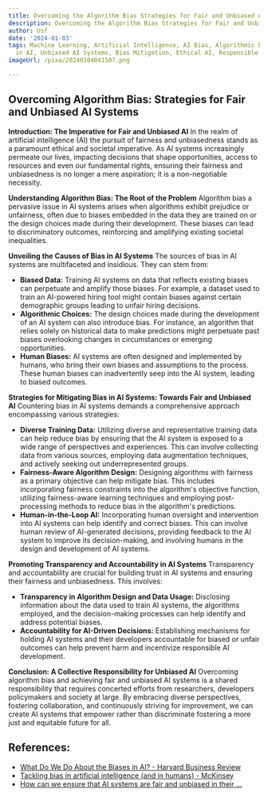 ```yaml
---
title: Overcoming the Algorithm Bias Strategies for Fair and Unbiased AI Systems
description: Overcoming the Algorithm Bias Strategies for Fair and Unbiased AI Systems
author: Usf
date: '2024-01-03'
tags: Machine Learning, Artificial Intelligence, AI Bias, Algorithmic Bias, Fairness
  in AI, Unbiased AI Systems, Bias Mitigation, Ethical AI, Responsible AI
imageUrl: /pixa/20240104041507.png

---
```

## Overcoming Algorithm Bias: Strategies for Fair and Unbiased AI Systems

**Introduction: The Imperative for Fair and Unbiased AI**
In the realm of artificial intelligence (AI) the pursuit  of fairness and unbiasedness stands as a paramount ethical and societal imperative. As AI systems increasingly permeate our lives, impacting decisions that shape opportunities, access to resources and even our fundamental rights, ensuring their fairness  and unbiasedness is no longer a mere aspiration; it is a non-negotiable necessity.

**Understanding  Algorithm Bias: The Root of the Problem**
Algorithm bias a pervasive issue in AI systems  arises when algorithms exhibit prejudice or unfairness, often due to biases embedded in  the data they are  trained on  or the design choices made  during their development. These biases can lead to discriminatory outcomes, reinforcing and amplifying existing societal inequalities.

**Unveiling the Causes of  Bias in AI Systems**
The sources of bias in AI systems are multifaceted and insidious. They can stem  from:
* **Biased Data:** Training AI systems on data that reflects existing biases can  perpetuate and amplify those biases. For example, a dataset used to train an AI-powered hiring tool might contain biases against certain demographic  groups leading to unfair hiring decisions.
* **Algorithmic Choices:**  The design choices made during the development of an AI system can also introduce bias. For instance, an algorithm that relies solely on  historical data to make predictions might perpetuate past biases overlooking changes in circumstances or emerging opportunities.
* **Human Biases:** AI systems are often  designed and implemented by humans, who bring their own biases and assumptions to the process. These human biases can inadvertently seep into the AI system, leading to  biased outcomes.

**Strategies for Mitigating Bias in AI Systems: Towards Fair and  Unbiased AI**
Countering bias in AI systems demands a comprehensive approach encompassing various strategies:
* **Diverse Training  Data:** Utilizing diverse and representative training data can help reduce bias by ensuring that the AI system is  exposed to a wide  range of perspectives and  experiences. This can  involve collecting data from various sources,  employing data augmentation techniques, and actively seeking  out underrepresented groups.
* **Fairness-Aware Algorithm  Design:** Designing algorithms with  fairness as a primary objective can help mitigate bias. This includes incorporating fairness constraints into the algorithm's objective function, utilizing  fairness-aware learning techniques  and  employing post-processing methods to reduce  bias in the algorithm's predictions.
* **Human-in-the-Loop AI:** Incorporating human oversight and intervention  into AI systems can  help  identify and correct biases. This can  involve human review of AI-generated decisions, providing feedback to the  AI system to improve its decision-making, and involving humans in the design and development of AI systems.

**Promoting Transparency and Accountability in  AI Systems**
Transparency and accountability are crucial for building trust in AI systems and ensuring  their fairness  and unbiasedness. This involves:
* **Transparency in Algorithm Design  and Data Usage:** Disclosing information  about the data used to train AI systems, the algorithms  employed, and the decision-making processes can  help  identify  and address potential biases.
* **Accountability for AI-Driven Decisions:** Establishing mechanisms for holding AI systems and their developers accountable for biased or unfair  outcomes can help prevent harm and incentivize responsible AI development.

**Conclusion: A Collective Responsibility for Unbiased  AI**
Overcoming  algorithm bias and  achieving fair and unbiased AI systems is a shared  responsibility that  requires concerted efforts from researchers, developers policymakers and society at large. By  embracing diverse perspectives, fostering collaboration,  and  continuously striving for  improvement, we can  create AI systems that  empower rather than discriminate fostering a more just and equitable future for all.

## References:
- [What Do We Do About the Biases in AI? - Harvard Business Review](https://hbr.org/2019/10/what-do-we-do-about-the-biases-in-ai)
- [Tackling bias in artificial intelligence (and in humans) - McKinsey](https://www.mckinsey.com/featured-insights/artificial-intelligence/tackling-bias-in-artificial-intelligence-and-in-humans)
- [How can we ensure that AI systems are fair and unbiased in their ...](https://www.quora.com/How-can-we-ensure-that-AI-systems-are-fair-and-unbiased-in-their-decision-making)
